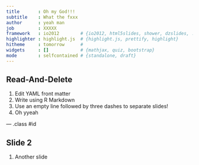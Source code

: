 ```yaml
---
title       : Oh my God!!!
subtitle    : What the fxxx
author      : yeah man
job         : XXXXX
framework   : io2012        # {io2012, html5slides, shower, dzslides, ...}
highlighter : highlight.js  # {highlight.js, prettify, highlight}
hitheme     : tomorrow      # 
widgets     : []            # {mathjax, quiz, bootstrap}
mode        : selfcontained # {standalone, draft}
---
```


## Read-And-Delete

1. Edit YAML front matter
2. Write using R Markdown
3. Use an empty line followed by three dashes to separate slides!
4. Oh yyeah

--- .class #id 

## Slide 2
1. Another slide



